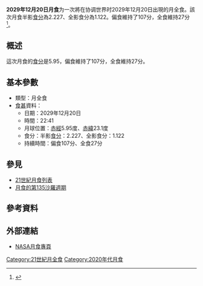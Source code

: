 {{future}}
{{Infobox lunar eclipse
| date        = 2029年12月20日
| time        = 22:41
| nature     = 月全食
| saros       = 135
| gamma           = -0.381
| magnitude      = 半影食分：2.227<br/>全影食分：1.122
| par_duration   = 107分
| tot_duration    = 27分
| chart               = <!-- 檔案不存在 Lunar eclipse chart close-2029Dec.png -->
}}
'''2029年12月20日月食'''为一次將在协调世界时2029年12月20日出現的月全食。該次月食半影[[食分|食分]]為2.227、全影食分為1.122。偏食維持了107分，全食維持27分<ref name="nasa_catalog_list">{{cite web|url=http://sunearth.gsfc.nasa.gov/eclipse/LEcat/LE2001-2100.html|title=Lunar Eclipses: 2001 to 2100|language=en|publisher=[[NASA|NASA]]|archiveurl=https://web.archive.org/web/19990202141830/http://sunearth.gsfc.nasa.gov/eclipse/LEcat/LE2001-2100.html|archivedate=1999-02-02|deadurl=yes|accessdate=2016-09-10}}</ref>。

== 概述 ==
這次月食的[[食分|食分]]是5.95，偏食維持了107分，全食維持27分。

== 基本參數 ==
{{NoteUTC}}
* 類型：月全食
*[[食甚|食甚]]資料：
** 日期：2029年12月20日
** 時間：22:41
** 月球位置：[[赤經|赤經]]5.95度、[[赤緯|赤緯]]23.1度
** 食分：半影[[食分|食分]]：2.227、全影食分：1.122
** 持續時間：偏食107分、全食27分

== 參見 ==
{{portal box|天文學}}
* [[21世紀月食列表|21世紀月食列表]]
* [[月食的第135沙羅週期|月食的第135沙羅週期]]

== 參考資料 ==
{{reflist}}

== 外部連結 ==
* [http://eclipse.gsfc.nasa.gov/lunar.html NASA月食專頁]{{Wayback|url=http://eclipse.gsfc.nasa.gov/lunar.html |date=20181231235927 }}{{en icon}}
{{Lunar-eclipse-stub}}
{{月食}}

[[Category:21世紀月全食|Category:21世紀月全食]]
[[Category:2020年代月食|Category:2020年代月食]]